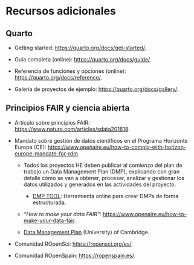 # Recursos adicionales

## Quarto

- Getting started: <https://quarto.org/docs/get-started/>.

- Guía completa (online): <https://quarto.org/docs/guide/>.

- Referencia de funciones y opciones (online): <https://quarto.org/docs/reference/>.

- Galería de proyectos de ejemplo: <https://quarto.org/docs/gallery/>.

## Principios FAIR y ciencia abierta

- Artículo sobre principios FAIR: <https://www.nature.com/articles/sdata201618>.

- Mandato sobre gestión de datos científicos en el Programa Horizonte Europa (CE): 
<https://www.openaire.eu/how-to-comply-with-horizon-europe-mandate-for-rdm>.

    - Todos los proyectos HE deben publicar al comienzo del plan de trabajo un 
    Data Management Plan (DMP), explicando con gran detalle cómo se van a obtener, procesar,
    analizar y gestionar los datos utilizados y generados en las actividades del proyecto.

        - [DMP TOOL](https://dmptool.org/): Herramienta online para crear DMPs de forma
        estructurada.

    - *"How to make your data FAIR"*: <https://www.openaire.eu/how-to-make-your-data-fair>.

    - [Data Management Plan](https://www.data.cam.ac.uk/data-management-guide/creating-your-data/data-management-plan)
    (University) of Cambridge.

- Comunidad ROpenSci: <https://ropensci.org/es/>.

- Comunidad ROpenSpain: <https://ropenspain.es/>.
